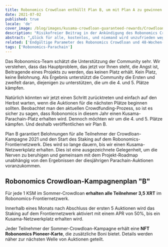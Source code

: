```yaml
---
title: Robonomics Crowdloan enthüllt Plan B, um mit Plan A zu gewinnen
date: 2021-07-02
published: true
locale: 'de'
cover_image: /blog/images/kusama-crowdloan-guaranteed-rewards/Crowdloan_plan_A_B_blog.jpg
description: "Risikofreier Beitrag in der Ankündigung des Robonomics Crowdloan. Jeder Teilnehmer der Sommer-Crowdloan-Kampagne erhält 3,5 XRT und eine NFT Robonomics Pioneer-Karte."
abstract: "„Glück für alle, kostenlos, und niemand wird unzufrieden weggehen!“ </br> Picknick am Wegesrand, Arkadi und Boris Strugatzki"
related: ['Endgültige Parameter des Robonomics Crowdloan und 48-Wochen-Roadmap', 'Brief vom Mitbegründer von Robonomics']
tags: ['Robonomics-Parachain']
---
```


Das Robonomics-Team schätzt die Unterstützung der Community sehr. Wir verstehen, dass das Hauptproblem, das jetzt vor Ihnen steht, die Angst ist, Beitragende eines Projekts zu werden, das keinen Platz erhält. Kein Platz, keine Belohnung. Als Ergebnis unterstützt die Community die Ersten und zweifelt daran, diejenigen zu unterstützen, die um die 4. und 5. Plätze kämpfen.

Natürlich könnten wir jetzt einen Schritt zurücktreten und einfach auf den Herbst warten, wenn die Auktionen für die nächsten Plätze beginnen sollten. Beobachtet man den aktuellen Crowdfunding-Prozess, so ist es sicher zu sagen, dass Robonomics in diesem Jahr einen Kusama-Parachain-Platz erhalten wird. Dennoch möchten wir um die 4. und 5. Plätze kämpfen. Und deshalb veröffentlichen wir Plan B.

Plan B garantiert Belohnungen für alle Teilnehmer der Crowdloan-Kampagne 2021 und den Start des Staking auf dem Robonomics-Frontiernetzwerk. Dies wird so lange dauern, bis wir einen Kusama-Netzwerkplatz erhalten. Dies ist eine ausgezeichnete Gelegenheit, um die Nerven zu beruhigen und gemeinsam mit dem Projekt-Roadmap unabhängig von den Ergebnissen der diesjährigen Parachain-Auktionen voranzukommen.

## Robonomics Crowdloan-Kampagnenplan "B"

<TextCard>

Für jede 1 KSM im Sommer-Crowdloan **erhalten alle Teilnehmer 3,5 XRT** im Robonomics-Frontiernetzwerk.

</TextCard>

<TextCard>

Innerhalb eines Monats nach Abschluss der ersten 5 Auktionen wird das Staking auf dem Frontiernetzwerk aktiviert mit einem APR von 50%, bis ein Kusama-Netzwerkplatz erhalten wird.

</TextCard>

<TextCard>

Jeder Teilnehmer der Sommer-Crowdloan-Kampagne erhält eine **NFT Robonomics Pioneer-Karte**, die zusätzliche Boni bietet. Details werden näher zur nächsten Welle von Auktionen geteilt. 

</TextCard>